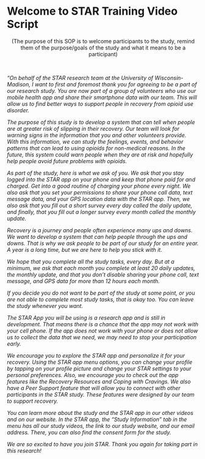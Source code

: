 # Welcome to STAR Training Video Script


<center>(The purpose of this SOP is to welcome participants to the study, remind them of the purpose/goals of the study and what it means to be a participant)</center>

 

*"On behalf of the STAR research team at the University of Wisconsin- Madison, I want to first and foremost thank you for agreeing to be a part of our research study. You are now part of a group of volunteers who use our mobile health app and share their smartphone data with our team. This will allow us to find better ways to support people in recovery from opioid use disorder.*

*The purpose of this study is to develop a system that can tell when people are at greater risk of slipping in their recovery. Our team will look for warning signs in the information that you and other volunteers provide. With this information, we can study the feelings, events, and behavior patterns that can lead to using opioids for non-medical reasons. In the future, this system could warn people when they are at risk and hopefully help people avoid future problems with opioids.*

*As part of the study, here is what we ask of you. We ask that you stay logged into the STAR app on your phone and keep that phone paid for and charged. Get into a good routine of charging your phone every night. We also ask that you set your permissions to share your phone call data, text message data, and your GPS location data with the STAR app. Then, we also ask that you fill out a short survey every day called the daily update, and finally, that you fill out a longer survey every month called the monthly update.*

*Recovery is a journey and people often experience many ups and downs. We want to develop a system that can help people through the ups and downs. That is why we ask people to be part of our study for an entire year. A year is a long time, but we are here to help you stick with it.*

*We hope that you complete all the study tasks, every day. But at a minimum, we ask that each month you complete at least 20 daily updates, the monthly update, and that you don't disable sharing your phone call, text message, and GPS data for more than 12 hours each month.*

*If you decide you do not want to be part of the study at some point, or you are not able to complete most study tasks, that is okay too. You can leave the study whenever you want.*

*The STAR App you will be using is a research app and is still in development. That means there is a chance that the app may not work with your cell phone. If the app does not work with your phone or does not allow us to collect the data that we need, we may need to stop your participation early.*

*We encourage you to explore the STAR app and personalize it for your recovery. Using the STAR app menu options, you can change your profile by tapping on your profile picture and change your STAR settings to your personal preferences. Also, we encourage you to check out the app features like the Recovery Resources and Coping with Cravings. We also have a Peer Support feature that will allow you to connect with other participants in the STAR study. These features were designed by our team to support recovery.*

*You can learn more about the study and the STAR app in our other videos and on our website. In the STAR app, the "Study Information" tab in the menu has all our study videos, the link to our study website, and our email address. There, you can also find the consent form for the study.*

*We are so excited to have you join STAR. Thank you again for taking part in this research!*
